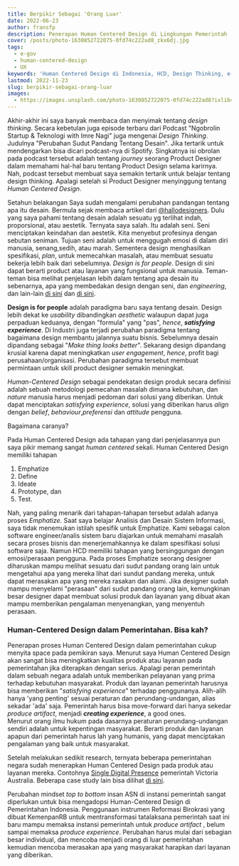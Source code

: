 ```yaml
---
title: Berpikir Sebagai 'Orang Luar'
date: 2022-06-23
author: fransfp
description: Penerapan Human Centered Design di Lingkungan Pemerintah
cover: /posts/photo-1630852722075-0fd74c222ad8_zkx6dj.jpg
tags:
  - e-gov
  - human-centered-design
  - UX
keywords: 'Human Centered Design di Indonesia, HCD, Design Thinking, e-Government'
lastmod: 2022-11-23
slug: berpikir-sebagai-orang-luar
images:
  - https://images.unsplash.com/photo-1630852722075-0fd74c222ad8?ixlib=rb-4.0.3&ixid=MnwxMjA3fDB8MHxwaG90by1wYWdlfHx8fGVufDB8fHx8&auto=format&fit=crop&w=1770&q=80
---
```


Akhir-akhir ini saya banyak membaca dan menyimak tentang _design thinking_. Secara kebetulan juga episode terbaru dari Podcast "Ngobrolin Startup & Teknologi with Imre Nagi" juga mengenai _Design Thinking_. Judulnya "Perubahan Sudut Pandang Tentang Desain". Jika tertarik untuk mendengarkan bisa dicari podcast-nya di Spotify. Singkatnya isi obrolan pada podcast tersebut adalah tentang _journey_ seorang Product Designer dalam memahami hal-hal baru tentang Product Design selama karirnya. Nah, podcast tersebut membuat saya semakin tertarik untuk belajar tentang design thinking. Apalagi setelah si Product Designer menyinggung tentang _Human Centered Design_.

Setahun belakangan Saya sudah mengalami perubahan pandangan tentang apa itu desain. Bermula sejak membaca artikel dari [@hallodesigners](https://www.halodesigners.com/). Dulu yang saya pahami tentang desain adalah sesuatu yg terlihat indah, proporsional, atau aestetik. Ternyata saya salah. Itu adalah seni. Seni menciptakan keindahan dan aestetik. Kita menyebut profesinya dengan sebutan seniman. Tujuan seni adalah untuk menggugah emosi di dalam diri manusia, senang,sedih, atau marah. Sementera design menghasilkan spesifikasi, _plan_, untuk memecahkan masalah, atau membuat sesuatu bekerja lebih baik dari sebelumnya. _Design is for people_. Design di sini dapat berarti product atau layanan yang fungsional untuk manusia. Teman-teman bisa melihat penjelasan lebih dalam tentang apa desain itu sebenarnya, apa yang membedakan design dengan seni, dan _engineering_, dan lain-lain [di sini](https://www.kooslooijesteijn.net/blog/what-is-design) dan [di sini](https://www.toptal.com/designers/creative-direction/art-vs-design).

**Design is for people** adalah paradigma baru saya tentang desain. Design lebih dekat ke _usability_ dibandingkan _aesthetic_ walaupun dapat juga perpaduan keduanya, dengan "formula" yang "pas", _hence_, **_satisfying experience_**. Di Industri juga terjadi perubahan paradigma tentang bagaimana design membantu jalannya suatu bisnis. Sebelumnya desain dipandang sebagai "_Make thing looks better_". Sekarang design dipandang krusial karena dapat meningkatkan _user engagement_, _hence_, profit bagi perusahaan/organisasi. Perubahan paradigma tersebut membuat permintaan untuk skill product designer semakin meningkat.

_Human-Centered Design_ sebagai pendekatan design produk secara definisi adalah sebuah metodologi pemecahan masalah dimana kebutuhan, dan _nature_ manusia harus menjadi pedoman dari solusi yang diberikan. Untuk dapat menciptakan _satisfying experience_, solusi yang diberikan harus _align_ dengan _belief_, _behaviour_,_preferensi_ dan _attitude_ pengguna.

Bagaimana caranya?

Pada Human Centered Design ada tahapan yang dari penjelasannya pun saya pikir memang sangat _human centered_ sekali. Human Centered Design memiliki tahapan

1. Emphatize
2. Define
3. Ideate
4. Prototype, dan
5. Test.

Nah, yang paling menarik dari tahapan-tahapan tersebut adalah adanya proses _Emphatize_. Saat saya belajar Analisis dan Desain Sistem Informasi, saya tidak menemukan istilah spesifik untuk Emphatize. Kami sebagai calon software engineer/analis sistem baru diajarkan untuk memahami masalah secara proses bisnis dan menerjemahkannya ke dalam spesifikasi solusi software saja. Namun HCD memiliki tahapan yang bersinggungan dengan emosi/perasaan pengguna. Pada proses Emphatize seorang designer diharuskan mampu melihat sesuatu dari sudut pandang orang lain untuk mengetahui apa yang mereka lihat dari sundut pandang mereka, untuk dapat merasakan apa yang mereka rasakan dan alami. Jika designer sudah mampu menyelami "perasaan" dari sudut pandang orang lain, kemungkinan besar designer dapat membuat solusi produk dan layanan yang dibuat akan mampu memberikan pengalaman menyenangkan, yang menyentuh perasaan.

### Human-Centered Design dalam Pemerintahan. Bisa kah?

Penerapan proses Human Centered Design dalam pemerintahan cukup menyita space pada pemikiran saya. Menurut saya Human Centered Design akan sangat bisa meningkatkan kualitas produk atau layanan pada pemerintahan jika diterapkan dengan serius. Apalagi peran pemerintah dalam sebuah negara adalah untuk memberikan pelayanan yang prima terhadap kebutuhan masyarakat. Produk dan layanan pemerintah harusnya bisa memberikan "_satisfying experience_" terhadap penggunanya. Alih-alih hanya 'yang penting' sesuai peraturan dan perundang-undangan, alias sekadar 'ada' saja. Pemerintah harus bisa move-forward dari hanya sekedar _produce artifact_, menjadi **_creating experience_**, a good ones.  
Menurut orang ilmu hukum pada dasarnya peraturan perundang-undangan sendiri adalah untuk kepentingan masyarakat. Berarti produk dan layanan apapun dari pemerintah harus lah yang humanis, yang dapat menciptakan pengalaman yang baik untuk masyarakat.

Setelah melakukan sedikit research, ternyata beberapa pemerintahan negara sudah menerapkan Human Centered Design pada produk atau layanan mereka. Contohnya [Single Digital Presence](https://www.vic.gov.au/case-study-single-digital-presence) pemerintah Victoria Australia. Beberapa case study lain bisa dilihat [di sini](https://www.vic.gov.au/case-studies-human-centred-design).

Perubahan mindset _top to bottom_ insan ASN di instansi pemerintah sangat diperlukan untuk bisa mengadopsi Human-Centered Design di Pemerintahan Indonesia. Penggunaan instrumen Reformasi Birokrasi yang dibuat KemenpanRB untuk mentransformasi tatalaksana pemerintah saat ini baru mampu memaksa instansi pemerintah untuk _produce artifact_ , belum sampai memaksa _produce experience_. Perubahan harus mulai dari sebagian besar individual, dan mencoba menjadi orang di luar pemerintahan kemudian mencoba merasakan apa yang masyarakat harapkan dari layanan yang diberikan.
